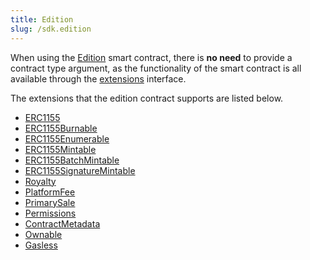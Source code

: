 ---
title: Edition
slug: /sdk.edition
---

When using the [Edition](https://thirdweb.com/thirdweb.eth/TokenERC1155) smart contract,
there is **no need** to provide a contract type argument, as the functionality of the smart contract is all available
through the [extensions](/typescript/extensions) interface.

The extensions that the edition contract supports are listed below.

- [ERC1155](/typescript/sdk.erc1155)
- [ERC1155Burnable](/typescript/sdk.erc1155burnable)
- [ERC1155Enumerable](/typescript/sdk.erc1155enumerable)
- [ERC1155Mintable](/typescript/sdk.erc1155mintable)
- [ERC1155BatchMintable](/typescript/sdk.erc1155batchmintable)
- [ERC1155SignatureMintable](/typescript/sdk.erc1155signaturemintable)
- [Royalty](/typescript/sdk.contractroyalty)
- [PlatformFee](/typescript/sdk.platformfee)
- [PrimarySale](/typescript/sdk.contractprimarysale)
- [Permissions](/typescript/sdk.permissions)
- [ContractMetadata](/typescript/sdk.contractmetadata)
- [Ownable](/typescript/sdk.ownable)
- [Gasless](/typescript/sdk.gasless)
